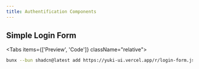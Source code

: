 ```yaml
---
title: Authentification Components
---
```


## Simple Login Form


<Tabs items={['Preview', 'Code']} className="relative">

<OpenInV0 name="login-form" />

<Tab className="not-prose flex justify-center" value="Preview">
  <LoginForm />
</Tab>

<Tab value="Code">
  <ComponentSource name="blocks/login-form.tsx" />
</Tab>

</Tabs>

```bash
bunx --bun shadcn@latest add https://yuki-ui.vercel.app/r/login-form.json
```
